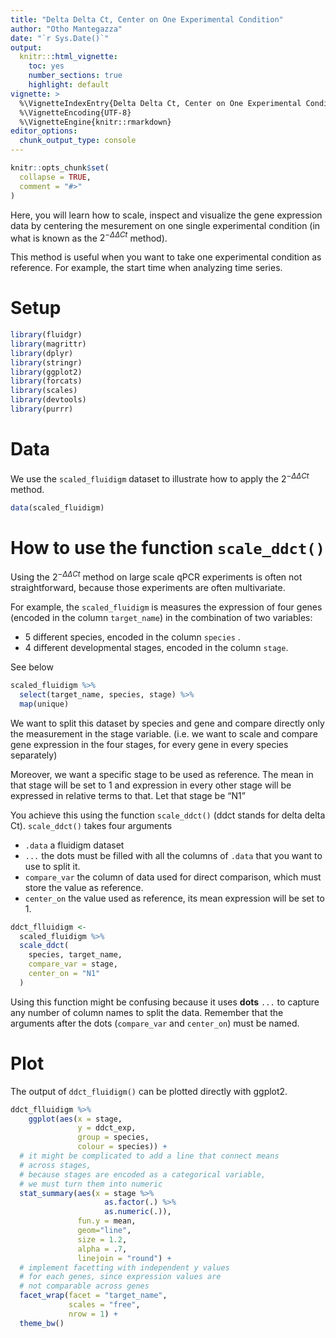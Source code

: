 ```yaml
---
title: "Delta Delta Ct, Center on One Experimental Condition"
author: "Otho Mantegazza"
date: "`r Sys.Date()`"
output:
  knitr:::html_vignette:
    toc: yes
    number_sections: true
    highlight: default
vignette: >
  %\VignetteIndexEntry{Delta Delta Ct, Center on One Experimental Condition}
  %\VignetteEncoding{UTF-8}
  %\VignetteEngine{knitr::rmarkdown}
editor_options: 
  chunk_output_type: console
---
```


```r
knitr::opts_chunk$set(
  collapse = TRUE,
  comment = "#>"
)
```

Here, you will learn how to scale, inspect and visualize the gene expression data by centering the mesurement on one single experimental condition (in what is known as the $2^{ - \Delta \Delta Ct}$ method).

This method is useful when you want to take one experimental condition as reference. For example, the start time when analyzing time series.

# Setup

```r
library(fluidgr)
library(magrittr)
library(dplyr)
library(stringr)
library(ggplot2)
library(forcats)
library(scales)
library(devtools)
library(purrr)
```

# Data

We use the `scaled_fluidigm` dataset to illustrate how to apply the $2^{ - \Delta \Delta Ct}$ method.

```r
data(scaled_fluidigm)
```

# How to use the function `scale_ddct()`

Using the $2^{ - \Delta \Delta Ct}$ method on large scale qPCR experiments is often not straightforward, because those experiments are often multivariate.

For example, the `scaled_fluidigm` is measures the expression of four genes (encoded in the column `target_name`) in the combination of two variables:

- 5 different species, encoded in the column `species` .
- 4 different developmental stages, encoded in the column `stage`.

See below

```r
scaled_fluidigm %>%
  select(target_name, species, stage) %>%
  map(unique)
```


We want to split this dataset by species and gene and compare directly only the measurement in the stage variable. (i.e. we want to scale and compare gene expression in the four stages, for every gene in every species separately)

Moreover, we want a specific stage to be used as reference. The mean in that stage will be set to 1 and expression in every other stage will be expressed in relative terms to that. Let that stage be "N1"

You achieve this using the function `scale_ddct()` (ddct stands for delta delta Ct). `scale_ddct()` takes four arguments

- `.data` a fluidigm dataset
- `...` the dots must be filled with all the columns of `.data` that you want to use to split it.
- `compare_var` the column of data used for direct comparison, which must store the value as reference.
- `center_on` the value used as reference, its mean expression will be set to 1.


```r
ddct_flluidigm <- 
  scaled_fluidigm %>% 
  scale_ddct(
    species, target_name,
    compare_var = stage,
    center_on = "N1"
  )
```


Using this function might be confusing because it uses **dots** `...` to capture any number of column names to split the data. Remember that the arguments after the dots (`compare_var` and `center_on`) must be named.

# Plot 

The output of `ddct_fluidigm()` can be plotted directly with ggplot2.


```r
ddct_flluidigm %>% 
    ggplot(aes(x = stage,
               y = ddct_exp,
               group = species,
               colour = species)) +
  # it might be complicated to add a line that connect means
  # across stages,
  # because stages are encoded as a categorical variable,
  # we must turn them into numeric
  stat_summary(aes(x = stage %>%
                     as.factor(.) %>%
                     as.numeric(.)),
               fun.y = mean,
               geom="line",
               size = 1.2,
               alpha = .7,
               linejoin = "round") +
  # implement facetting with independent y values
  # for each genes, since expression values are
  # not comparable across genes
  facet_wrap(facet = "target_name",
             scales = "free",
             nrow = 1) +
  theme_bw() 
```

